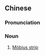 ==Chinese==
{{zh-forms|s=莫比乌斯带|type=41|Möbius}}
{{wikipedia|lang=zh}}

===Pronunciation===
{{zh-pron
|m=mòbǐwūsī dài
|cat=n
}}

===Noun===
{{zh-noun}}

# {{lb|zh|mathematics}} [[Möbius strip]]